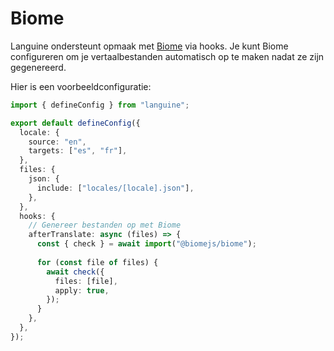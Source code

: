 # Biome

Languine ondersteunt opmaak met [Biome](https://biomejs.dev/) via hooks. Je kunt Biome configureren om je vertaalbestanden automatisch op te maken nadat ze zijn gegenereerd.

Hier is een voorbeeldconfiguratie:

```typescript title="languine.config.ts"
import { defineConfig } from "languine";

export default defineConfig({
  locale: {
    source: "en",
    targets: ["es", "fr"],
  },
  files: {
    json: {
      include: ["locales/[locale].json"],
    },
  },
  hooks: {
    // Genereer bestanden op met Biome
    afterTranslate: async (files) => {
      const { check } = await import("@biomejs/biome");
      
      for (const file of files) {
        await check({
          files: [file],
          apply: true,
        });
      }
    },
  },
});
```